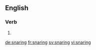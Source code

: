 
==English==

===Verb===
{{head|en}}

# {{present participle of|snare|lang=en}}

[[de:snaring]]
[[fr:snaring]]
[[sv:snaring]]
[[vi:snaring]]